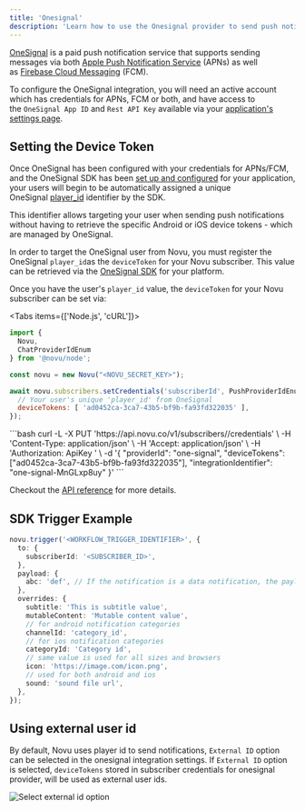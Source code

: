 ```yaml
---
title: 'Onesignal'
description: 'Learn how to use the Onesignal provider to send push notifications using Novu'
---
```



[OneSignal](https://onesignal.com/) is a paid push notification service that supports sending messages via both [Apple Push Notification Service](https://developer.apple.com/documentation/usernotifications/setting_up_a_remote_notification_server) (APNs) as well as [Firebase Cloud Messaging](https://firebase.google.com/docs/cloud-messaging) (FCM).

To configure the OneSignal integration, you will need an active account which has credentials for APNs, FCM or both, and have access to the `OneSignal App ID` and `Rest API Key` available via your [application's settings page](https://documentation.onesignal.com/docs/keys-and-ids).

## Setting the Device Token

Once OneSignal has been configured with your credentials for APNs/FCM, and the OneSignal SDK has been [set up and configured](https://documentation.onesignal.com/docs/onboarding-with-onesignal#step-1-setup-onesignal-sdk) for your application, your users will begin to be automatically assigned a unique OneSignal [player_id](https://documentation.onesignal.com/docs/users#player-id) identifier by the SDK.

This identifier allows targeting your user when sending push notifications without having to retrieve the specific Android or iOS device tokens - which are managed by OneSignal.

In order to target the OneSignal user from Novu, you must register the OneSignal `player_id`as the `deviceToken` for your Novu subscriber. This value can be retrieved via the [OneSignal SDK](https://documentation.onesignal.com/docs/users-and-devices#finding-users) for your platform.

Once you have the user's `player_id` value, the `deviceToken` for your Novu subscriber can be set via:

<Tabs items={['Node.js', 'cURL']}>
<Tab value="Node.js">
```javascript
import {
  Novu,
  ChatProviderIdEnum
} from '@novu/node';

const novu = new Novu("<NOVU_SECRET_KEY>");

await novu.subscribers.setCredentials('subscriberId', PushProviderIdEnum.OneSignal, {
  // Your user's unique 'player_id' from OneSignal
  deviceTokens: [ 'ad0452ca-3ca7-43b5-bf9b-fa93fd322035' ],
});
```
</Tab>
<Tab value="cURL">
```bash
curl -L -X PUT 'https://api.novu.co/v1/subscribers/<SUBSCRIBER_ID>/credentials' \
-H 'Content-Type: application/json' \
-H 'Accept: application/json' \
-H 'Authorization: ApiKey <NOVU_SECRET_KEY>' \
-d '{
  "providerId": "one-signal",
  "deviceTokens": ["ad0452ca-3ca7-43b5-bf9b-fa93fd322035"],
  "integrationIdentifier": "one-signal-MnGLxp8uy"
}'
```
</Tab>
</Tabs>

Checkout the [API reference](/api-reference/subscribers/subscribers-v1-controller_update-subscriber-channel) for more details.

## SDK Trigger Example

```typescript
novu.trigger('<WORKFLOW_TRIGGER_IDENTIFIER>', {
  to: {
    subscriberId: '<SUBSCRIBER_ID>',
  },
  payload: {
    abc: 'def', // If the notification is a data notification, the payload will be sent as the data
  },
  overrides: {
    subtitle: 'This is subtitle value',
    mutableContent: 'Mutable content value',
    // for android notification categories
    channelId: 'category_id',
    // for ios notification categories
    categoryId: 'Category id',
    // same value is used for all sizes and browsers
    icon: 'https://image.com/icon.png',
    // used for both android and ios
    sound: 'sound file url',
  },
});
```

## Using external user id

By default, Novu uses player id to send notifications, `External ID` option can be selected in the onesignal integration settings. If `External ID` option is selected, `deviceTokens` stored in subscriber credentials for onesignal provider, will be used as external user ids.

<img
  src="/images/channels-and-providers/push/onesignal/select-external-id-option.gif"
  alt="Select external id option"
/>
